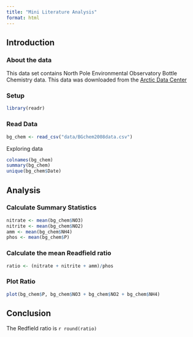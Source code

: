 ```yaml
---
title: "Mini Literature Analysis"
format: html
---
```


## Introduction

### About the data

This data set contains North Pole Environmental Observatory Bottle Chemistry data. This data was downloaded from the [Arctic Data Center](https://arcticdata.io/catalog/view/doi:10.18739/A25T3FZ8X)

### Setup

```r
library(readr)
```

### Read Data

```r
bg_chem <- read_csv("data/BGchem2008data.csv")
```

Exploring data

```r
colnames(bg_chem)
summary(bg_chem)
unique(bg_chem$Date)
```

## Analysis

### Calculate Summary Statistics
```r
nitrate <- mean(bg_chem$NO3)
nitrite <- mean(bg_chem$NO2)
amm <- mean(bg_chem$NH4)
phos <- mean(bg_chem$P)
```

### Calculate the mean Readfield ratio
```r
ratio <- (nitrate + nitrite + amm)/phos
```

### Plot Ratio
```r
plot(bg_chem$P, bg_chem$NO3 + bg_chem$NO2 + bg_chem$NH4)
```

## Conclusion

The Redfield ratio is `r round(ratio)`
